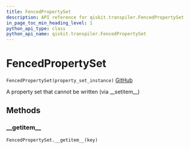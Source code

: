 ```yaml
---
title: FencedPropertySet
description: API reference for qiskit.transpiler.FencedPropertySet
in_page_toc_min_heading_level: 1
python_api_type: class
python_api_name: qiskit.transpiler.FencedPropertySet
---
```


# FencedPropertySet

<span id="qiskit.transpiler.FencedPropertySet" />

`FencedPropertySet(property_set_instance)` [GitHub](https://github.com/qiskit/qiskit/tree/stable/0.14/qiskit/transpiler/fencedobjs.py "view source code")

A property set that cannot be written (via \_\_setitem\_\_)

## Methods

### \_\_getitem\_\_

<span id="qiskit.transpiler.FencedPropertySet.__getitem__" />

`FencedPropertySet.__getitem__(key)`

